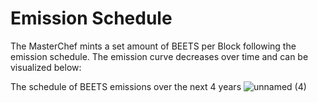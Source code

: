 # Emission Schedule

The MasterChef mints a set amount of BEETS per Block following the emission schedule. The emission curve decreases over time and can be visualized below:

The schedule of BEETS emissions over the next 4 years
![unnamed (4)](https://user-images.githubusercontent.com/109503546/207849063-78454a4d-f0c6-48ae-88cb-bd643cb59004.png)
